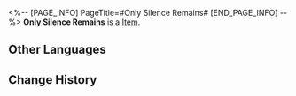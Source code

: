 <%-- [PAGE_INFO]
PageTitle=#Only Silence Remains#
[END_PAGE_INFO] --%>
{{Item Infobox
|id          = 21003
|image       = Item Only Silence Remains.png
|type        = 
|invCategory = Light Cone
|rarity      = 4
|effect      = Light Cone for the Path of {{Color|h|The Hunt}}. The Light Cone ability is only effective for characters of this Path.
|description = ''"Shouldn't we get off? It's our stop."''<br />A chuckle came from above. His eyes moved, but he didn't look up.<br /><br />''"To be clear, March always says you're expressionless, but I don't agree."<br />"The train's data bank show traces of an update, but the results weren't saved."<br />"So... which entry were you having trouble with?"''<br /><br />He grasped his pen tighter as he looked at the bloody scene drawn in the notebook from memory.
}}
{{Description|''"I see. It was the one about you..."''}}
'''Only Silence Remains''' is a [[Item]].

==Other Languages==
{{Other Languages
|en   = Only Silence Remains
|zhs  = 唯有沉默
|zht  = 唯有沉默
|ja   = {{Rubi|沈黙|ちんもく}}のみ
|ko   = 침묵만이
|es   = Solo queda silencio
|fr   = Seul le silence subsiste
|ru   = Остаётся лишь тишина
|th   = Only Silence Remains
|vi   = Sự Trầm Mặc Duy Nhất
|de   = Nur die Stille bleibt
|id   = Only Silence Remains
|pt   = Apenas o Silêncio Sobrou
}}

==Change History==
{{Change History|1.0}}